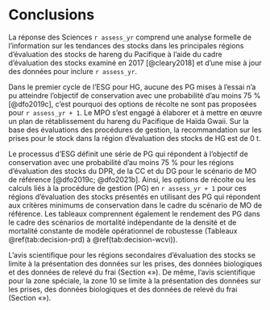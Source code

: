 # Conclusions

La réponse des Sciences `r assess_yr` comprend une analyse formelle de l'information sur les tendances des stocks dans les principales régions d'évaluation des stocks de hareng du Pacifique à l'aide du cadre d'évaluation des stocks examiné en 2017 [@cleary2018] et d'une mise à jour des données pour inclure `r assess_yr`.

Dans le premier cycle de l'ESG pour HG, aucune des PG mises à l'essai n'a pu atteindre l'objectif de conservation avec une probabilité d'au moins 75 % [@dfo2019c], c'est pourquoi des options de récolte ne sont pas proposées pour `r assess_yr + 1`.
Le MPO s'est engagé à élaborer et à mettre en œuvre un plan de rétablissement du hareng du Pacifique de Haïda Gwaii.
Sur la base des évaluations des procédures de gestion, la recommandation sur les prises pour le stock dans la région d'évaluation des stocks de HG est de 0&nbsp;t.

Le processus d'ESG définit une série de PG qui répondent à l'objectif de conservation avec une probabilité d'au moins 75 % pour les régions d'évaluation des stocks du DPR, de la CC et du DG pour le scénario de MO de référence [@dfo2019c; @dfo2021b].
Ainsi, les options de récolte ou les calculs liés à la procédure de gestion (PG) en `r assess_yr + 1` pour ces régions d'évaluation des stocks présentés en utilisant des PG qui répondent aux critères minimums de conservation dans le cadre du scénario de MO de référence.
Les tableaux comprennent également le rendement des PG dans le cadre des scénarios de mortalité indépendante de la densité et de mortalité constante de modèle opérationnel de robustesse (Tableaux \@ref(tab:decision-prd) à \@ref(tab:decision-wcvi)).

L'avis scientifique pour les régions secondaires d'évaluation des stocks se limite à la présentation des données sur les prises, des données biologiques et des données de relevé du frai (Section «\nameref{sec:app-minor}»).
De même, l'avis scientifique pour la zone spéciale, la zone 10 se limite à la présentation des données sur les prises, des données biologiques et des données de relevé du frai (Section «\nameref{sec:app-special}»).

